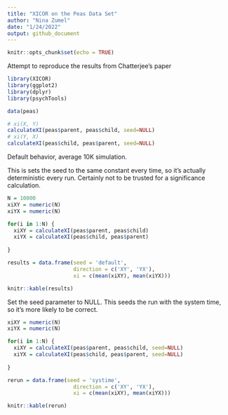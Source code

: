 ```yaml
---
title: "XICOR on the Peas Data Set"
author: "Nina Zumel"
date: "1/24/2022"
output: github_document
---
```


```r
knitr::opts_chunk$set(echo = TRUE)
```

Attempt to reproduce the results from Chatterjee's paper

```r
library(XICOR)
library(ggplot2)
library(dplyr)
library(psychTools)

```

```r

data(peas)

# xi(X, Y)
calculateXI(peas$parent, peas$child, seed=NULL)
# xi(Y, X)
calculateXI(peas$child, peas$parent, seed=NULL)

```

Default behavior, average 10K simulation.

This is sets the seed to the same constant every time, so it's actually deterministic every run.
Certainly not to be trusted for a significance calculation.

```r

N = 10000
xiXY = numeric(N)
xiYX = numeric(N)

for(i in 1:N) {
  xiXY = calculateXI(peas$parent, peas$child)
  xiYX = calculateXI(peas$child, peas$parent)
  
}

results = data.frame(seed = 'default', 
                     direction = c('XY', 'YX'),
                     xi = c(mean(xiXY), mean(xiYX)))

knitr::kable(results)

```

Set the seed parameter to NULL. This seeds the run with the system time, so it's more likely to be correct.

```r
xiXY = numeric(N)
xiYX = numeric(N)

for(i in 1:N) {
  xiXY = calculateXI(peas$parent, peas$child, seed=NULL)
  xiYX = calculateXI(peas$child, peas$parent, seed=NULL)
  
}

rerun = data.frame(seed = 'systime', 
                     direction = c('XY', 'YX'),
                     xi = c(mean(xiXY), mean(xiYX)))

knitr::kable(rerun)

```
